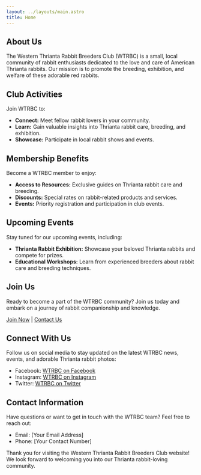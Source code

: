 ```yaml
---
layout: ../layouts/main.astro
title: Home
---
```



<Hero />

## About Us

The Western Thrianta Rabbit Breeders Club (WTRBC) is a small, local community of rabbit enthusiasts dedicated to the love and care of American Thrianta rabbits. Our mission is to promote the breeding, exhibition, and welfare of these adorable red rabbits.

## Club Activities

Join WTRBC to:

- **Connect:** Meet fellow rabbit lovers in your community.
- **Learn:** Gain valuable insights into Thrianta rabbit care, breeding, and exhibition.
- **Showcase:** Participate in local rabbit shows and events.

## Membership Benefits

Become a WTRBC member to enjoy:

- **Access to Resources:** Exclusive guides on Thrianta rabbit care and breeding.
- **Discounts:** Special rates on rabbit-related products and services.
- **Events:** Priority registration and participation in club events.

## Upcoming Events

Stay tuned for our upcoming events, including:

- **Thrianta Rabbit Exhibition:** Showcase your beloved Thrianta rabbits and compete for prizes.
- **Educational Workshops:** Learn from experienced breeders about rabbit care and breeding techniques.

## Join Us

Ready to become a part of the WTRBC community? Join us today and embark on a journey of rabbit companionship and knowledge.

[Join Now](#) | [Contact Us](#)

## Connect With Us

Follow us on social media to stay updated on the latest WTRBC news, events, and adorable Thrianta rabbit photos:

- Facebook: [WTRBC on Facebook](#)
- Instagram: [WTRBC on Instagram](#)
- Twitter: [WTRBC on Twitter](#)

## Contact Information

Have questions or want to get in touch with the WTRBC team? Feel free to reach out:

- Email: [Your Email Address]
- Phone: [Your Contact Number]

Thank you for visiting the Western Thrianta Rabbit Breeders Club website! We look forward to welcoming you into our Thrianta rabbit-loving community.
